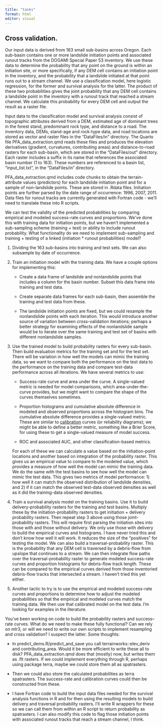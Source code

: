 ```yaml
---
title: "tasks"
format: html
editor: visual
---
```


## Cross validation.

Our input data is derived from 163 small sub-basins across Oregon. Each sub-basin contains one or more landslide initiation points and associated runout tracks from the DOGAMI Special Paper 53 inventory. We use these data to determine the probability that any point on the ground is within an initiation site, or more specifically, if any DEM cell contains an initiation point in the inventory, and the probability that a landslide initiated at that point runs out to a stream channel. We use a classification model, here logistic regression, for the former and survival analysis for the latter. The product of these two probabilities gives the joint probability that any DEM cell contains a landslide point in the inventory with a runout track that reached a stream channel. We calculate this probability for every DEM cell and output the result as a raster file.

Input data to the classification model and survival analysis consist of topographic attributes derived from a DEM, estimated age of dominant trees in the forest stand, predominant rock type, and distance to a road. The inventory data, DEMs, stand-age and rock-type data, and road locations are stored as vector and raster files in the "DataFiles/in" directory. The Quarto file PFA_data_extraction.qmd reads these files and produces the elevation derivatives (gradient, curvatures, contributing areas) and distance-to-road rasters for each sub-basin, which are stored in the "DataFiles/out" directory. Each raster includes a suffix in its name that references the associated basin number (1 to 163). These numbers are referenced to a basin list, "input_list.txt", in the "DataFiles/in" directory.

PFA_data_extraction.qmd includes code chunks to obtain the terrain-attribute values (predictors) for each landslide initiation point and for a sample of non-landslide points. These are stored in .Rdata files. Initiation points are further parsed by the date range of occurrence: 1996, 2007, 2011. Data files for runout tracks are currently generated with Fortran code - we'll need to translate these into R scripts.

We can test the validity of the predicted probabilities by comparing empirical and modeled success-rate curves and proportions. We've done this with training data for initiation points, but we haven't implemented a sub-sampling scheme (training + test) or ability to include runout probability. What functionality do we need to implement sub-sampling and training + testing of a linked (initiation \* runout probabilities) model?

1.  Dividing the 163 sub-basins into training and test sets. We can also subsample by date of occurrence.

2.  Train an initiation model with the training data. We have a couple options for implementing this:

    -   Create a data frame of landslide and nonlandslide points that includes a column for the basin number. Subset this data frame into training and test data.

    -   Create separate data frames for each sub-basin, then assemble the training and test data from these.

    -   The landslide initiation points are fixed, but we could resample the nonlandslide points with each iteration. This would introduce another source of variation between cross-validation iterations; perhaps a better strategy for examining effects of the nonlandslide sample would be to iterate over the same training and test set of basins with different nonlandslide samples.

3.  Use the trained model to build probability rasters for every sub-basin. Then build evaluation metrics for the training set and for the test set. There will be variation in how well the models can mimic the training data, so we want to compare both the performance on the test data to the performance on the training data and compare test-data performance across all iterations. We have several metrics to use:

    -   Success-rate curve and area under the curve. A single-valued metric is needed for model comparisons, which area-under-the-curve provides, but we might want to compare the shape of the curves themselves sometimes.

    -   Proportion histograms and cumulative absolute difference in modeled and observed proportions across the histogram bins. The cumulative absolute difference provides a single-valued metric. These are similar to [calibration](https://en.wikipedia.org/wiki/Probabilistic_classification) curves (or reliability diagrams); we might be able to define a better metric, something like a Brier Score, for using these to get a single-valued measure of model success.

    -   ROC and associated AUC, and other classification-based metrics.

    For each of these we can calculate a value based on the initiation-point locations and another based on integration of the probability raster. This gives us an empirical value to compare to the modeled value, which provides a measure of how well the model can mimic the training data. We do the same with the test basins to see how well the model can mimic the test data. This gives two metrics of model performance: 1) how well it can match the observed distribution of landslide densities, and 2) if it can match the observed test-data observed densities as well as it did the training-data observed densities.

4.  Train a survival analysis model on the training basins. Use it to build delivery-probability rasters for the training and test basins. Multiply these by the initiation-probability rasters to get initiation + delivery probability rasters. Then repeat step 3 above using those joint-probability rasters. This will require first parsing the initiation sites into those with and those without delivery. We only use those with delivery to build the empirical curves and histograms. I have never tried this and don't know how well it will work. It reduces the size of the "positives" for testing the model. We can also build a traversal-probability raster. This is the probability that any DEM cell is traversed by a debris-flow from upslope that continues to a stream. We can then integrate flow paths over the traversal-probability raster to generate modeled success-rate curves and proportion histograms for debris-flow track length. These can be compared to the empirical curves derived from those inventoried debris-flow tracks that intersected a stream. I haven't tried this yet either.

5.  Another tactic to try is to use the empirical and modeled success-rate curves and proportions to determine how to adjust the modeled probabilities so that the empirical and modeled curves match the training data. We then use that calibrated model on the test data. I'm looking for examples in the literature.

You've been working on code to build the probability rasters and success--rate curves. What do we need to make these fully functional? Can we rely on mlr3, or will we need to write our own scripts to implement resampling and cross validation? I suspect the latter. Some thoughts:

-   In predict_dems.R/predict_and_save you call terrainworks::elev_deriv and contributing_area. Would it be more efficient to write these all to disk? PFA_data_extraction.qmd does that (mostly) now, but writes them as .flt rasters. If we could implement everything through R, perhaps using package terra, maybe we could store them all as spatrasters.

-   Then we could also store the calculated probabilities as terra spatrasters. The success-rate and calibration curves could then be constructed from these.

-   I have Fortran code to build the input data files needed for the survival analysis functions in R and for then using the resulting models to build delivery and traversal probability rasters. I'll write R wrappers for these so we can call them from within an R script to return probability as spatrasters. I can also modify this code to flag those initiation points with associated runout tracks that reach a stream channel, I think.
